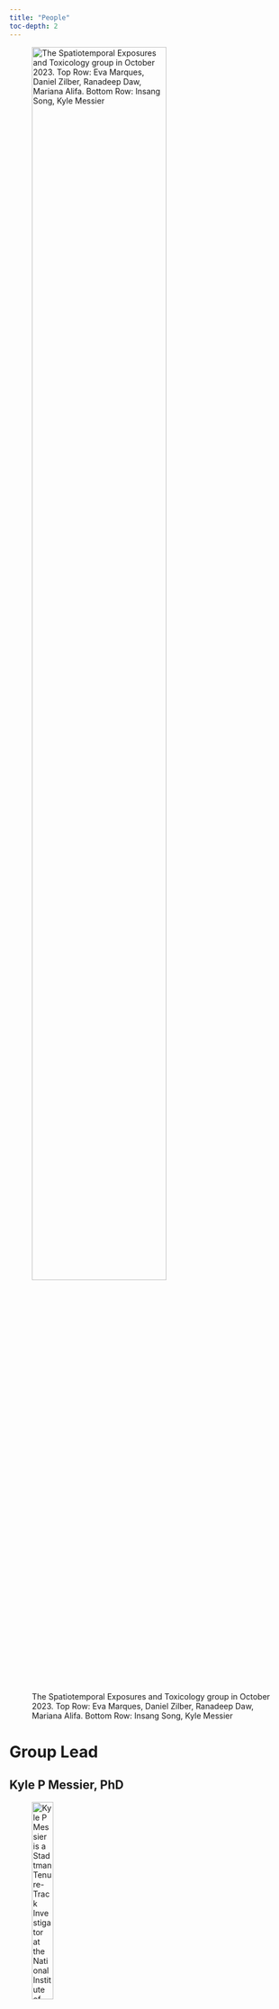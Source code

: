```yaml
---
title: "People"
toc-depth: 2
---
```


![The Spatiotemporal Exposures and Toxicology group in October 2023. Top Row: Eva Marques, Daniel Zilber, Ranadeep Daw, Mariana Alifa. Bottom Row: Insang Song, Kyle Messier](images/SETgroup-Oct2023.jpg){width="75%"}

# Group Lead

## Kyle P Messier, PhD {#KPM}

![Kyle P Messier is a Stadtman Tenure-Track Investigator at the National Institute of Environmental Health Sciences (NIEHS) in the Division of Translational Toxicology (DTT). He leads the Spatiotemporal Exposures and Toxicology group, {SET}grp, within the Predictive Toxicology Branch. He also holds a joint appointment with the National Institute of Minority Health and Health Disparities (NIMHD) in Bethesda, Maryland and a secondary appointment in the NIEHS Biostatistics and Computational Biology Branch. Messier received a B.S. in Environmental Studies from the University of North Carolina at Asheville and a M.S. and Ph.D. from the University of North Carolina at Chapel Hill.](images/KPM-headshot-Oct2023.jpg){width="30%"}

# Postdoctoral Fellows

It's no secret that the engine driving cutting edge research across the world is postdoctoral fellows. The SET group has many talented postdoctoral fellows with a variety of backgrounds including spatial statistics, machine learning, epidemiology, atmospheric sciences, and geography.

Current fellows, alphabetically by last name:

## Mariana Alifa {#MAK}

![Dr. Mariana Alifa research interets lie at the nexus of environment and society. She has experience in air quality modeling, health effect quantification, uncertainty assessment, and space-time geospatial data resources. Currently, Dr. Alifa Kassien is working on novel physics informed neural networks for atmospheric dispersion models of data sparse chemicals. She also has interest in science education and outreach where she is working on developing knowledge and dissemination materials on climate change and health effects.](images/MAK-headshot-Oct2023.jpg){width="20%"}

## Eva Marques {#ESM}

![Dr. Eva Marques is an applied geostatistician with a primary focus in urban climatology. She uses Bayesian and machine learning methods to predict climate exposures such as the urban heat island effect. She holds a MS in Applied Math from the National Institute of Applied Sciences (INSA) in Toulouse, France, and a PhD in Urban Climatology from the National Meteorlogical Center in Toulouse, France.](images/ESM-headshot-Oct2023.jpg){width="21%"}

# Data Analyst

## Mitchell Manware {#MM}

![Mr. Mitchell Manware holds a BS in Business and Health Care Management from the University of Connecticut and a MPH from the Yale School of Public Health. He has experience in geospatial data analysis, public health data visualization, and policy-oriented writing. Currently, he is a geospatial analyst in climate change and health funded by the Climate and Health Outcomes Research Data Systems (CHORDS) project where is developing geospatial tools and educational resources focused on environment, climate, and health.](images/manware_headshot.jpeg){width="20%"}

# Former Members {#FormerMembers}

1.  [Kristin Eccles](https://kristineccles.wordpress.com/), Postdoctoral Fellow, Now at Health Canada

2.  [Melissa Lowe](https://www.linkedin.com/in/melissa-lowe-1a62a8b3/), Postbaccalaureate Fellow, Now at Duke Cancer Institute

3.  Taylor A Potter, Postbaccalaureate Fellow, Now in medical school at Meherry Medical College

4.  [Alvin Sheng](https://bjreich.wordpress.ncsu.edu/students-post-docs/), Summer Intern (2021), Currently a 5th year PhD Student in Statistics at North Carolina State University

5. [Daniel Zilber](https://www.niehs.nih.gov/research/atniehs/labs/bb/staff), Postdoctoral Fellow, Now a Staff Scientist at NIEHS with Shanshan Zhao in the Biostatistics and Computational Biology Branch

6. Ranadeep Daw, Postdoctoral Fellow, Now a tenure-track Assistant Professor at the University of West Florida in the Department of Mathematics and Statistics

7. [Insang Song](https://sigmafelix.wixsite.com/mysite/), Now a tenure-track Assistant Professor in the Department of Geography at Seoul National University, Korea

